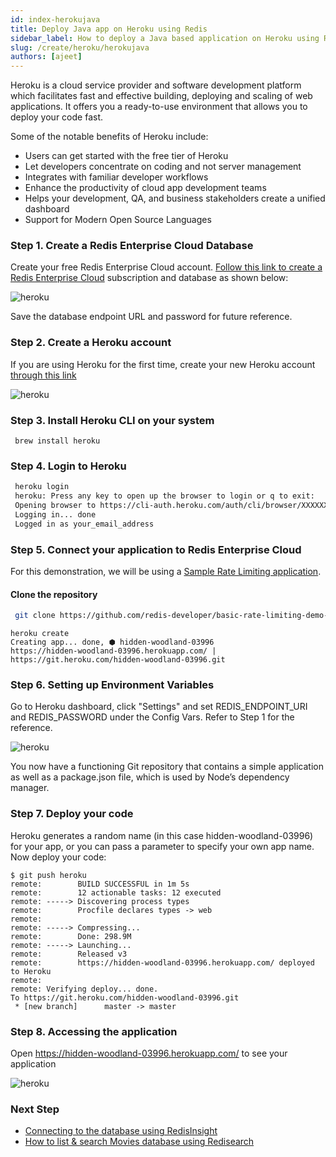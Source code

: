 ```yaml
---
id: index-herokujava
title: Deploy Java app on Heroku using Redis 
sidebar_label: How to deploy a Java based application on Heroku using Redis
slug: /create/heroku/herokujava
authors: [ajeet]
---
```



Heroku is a cloud service provider and software development platform which facilitates fast and effective building, deploying and scaling of web applications. It offers you a ready-to-use environment that allows you to deploy your code fast.

Some of the notable benefits of Heroku include:

- Users can get started with the free tier of Heroku
- Let developers concentrate on coding and not server management
- Integrates with familiar developer workflows
- Enhance the productivity of cloud app development teams
- Helps your development, QA, and business stakeholders create a unified dashboard
- Support for Modern Open Source Languages

### Step 1. Create a Redis Enterprise Cloud Database

Create your free Redis Enterprise Cloud account. [Follow this link to create a Redis Enterprise Cloud](/create/rediscloud) subscription and database as shown below:

![heroku](rediscloud.png)

Save the database endpoint URL and password for future reference.


### Step 2. Create a Heroku account

If you are using Heroku for the first time, create your new Heroku account [through this link](https://signup.heroku.com/login)

![heroku](create_heroku.png)


### Step 3. Install Heroku CLI on your system

   ```macos
    brew install heroku
   ```

### Step 4. Login to Heroku

   ```bash
    heroku login
    heroku: Press any key to open up the browser to login or q to exit:
    Opening browser to https://cli-auth.heroku.com/auth/cli/browser/XXXXXXXXXXA
    Logging in... done
    Logged in as your_email_address
   ```

### Step 5. Connect your application to Redis Enterprise Cloud

For this demonstration, we will be using a [Sample Rate Limiting application](https://github.com/redis-developer/basic-rate-limiting-demo-java).

#### Clone the repository

   ```bash
    git clone https://github.com/redis-developer/basic-rate-limiting-demo-java
   ```

```
heroku create
Creating app... done, ⬢ hidden-woodland-03996
https://hidden-woodland-03996.herokuapp.com/ | https://git.heroku.com/hidden-woodland-03996.git
```


### Step 6. Setting up Environment Variables

Go to Heroku dashboard, click "Settings" and set REDIS_ENDPOINT_URI and REDIS_PASSWORD under the Config Vars.
Refer to Step 1 for the reference.

![heroku](heroku_app1_env.png)



You now have a functioning Git repository that contains a simple application as well as a package.json file, which is used by Node’s dependency manager.



### Step 7. Deploy your code

Heroku generates a random name (in this case hidden-woodland-03996) for your app, or you can pass a parameter to specify your own app name.
Now deploy your code:
 


```
$ git push heroku                        
remote:        BUILD SUCCESSFUL in 1m 5s
remote:        12 actionable tasks: 12 executed
remote: -----> Discovering process types
remote:        Procfile declares types -> web
remote: 
remote: -----> Compressing...
remote:        Done: 298.9M
remote: -----> Launching...
remote:        Released v3
remote:        https://hidden-woodland-03996.herokuapp.com/ deployed to Heroku
remote: 
remote: Verifying deploy... done.
To https://git.heroku.com/hidden-woodland-03996.git
 * [new branch]      master -> master
```

### Step 8. Accessing the application


Open https://hidden-woodland-03996.herokuapp.com/ to see your application

![heroku](heroku_ratelimiter.png)



### Next Step

- [Connecting to the database using RedisInsight](/explore/redisinsight/)
- [How to list & search Movies database using Redisearch](/howtos/moviesdatabase/getting-started/)
